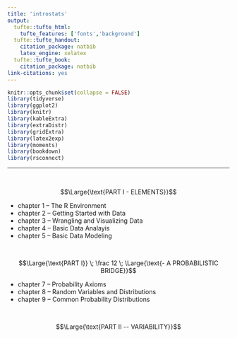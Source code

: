 ```yaml
---
title: 'introstats'
output:
  tufte::tufte_html:
    tufte_features: ['fonts','background']
  tufte::tufte_handout:
    citation_package: natbib
    latex_engine: xelatex
  tufte::tufte_book:
    citation_package: natbib
link-citations: yes
---
```


```r
knitr::opts_chunk$set(collapse = FALSE)
library(tidyverse)
library(ggplot2)
library(knitr)
library(kableExtra)
library(extraDistr)
library(gridExtra)
library(latex2exp)
library(moments)
library(bookdown)
library(rsconnect)
```

\newcommand{\E}{\text{E}}
\newcommand{\Var}{\text{Var}}
\newcommand{\SD}{\text{SD}}
\newcommand{\SE}{\text{SE}}
\newcommand{\Cov}{\text{Cov}}
\newcommand{\Cor}{\text{Cor}}
\renewcommand{\P}{\text{P}}
\newcommand{\pd}[2]{\frac{\partial #1}{\partial #2}}
\newcommand{\sumin}{\sum_i^n}
\newcommand{\Bias}{\text{Bias}}

--- 

\ 

$$\Large{\text{PART I - ELEMENTS}}$$

- chapter 1 -- The R Environment 
- chapter 2 -- Getting Started with Data
- chapter 3 -- Wrangling and Visualizing Data
- chapter 4 -- Basic Data Analayis
- chapter 5 -- Basic Data Modeling 

\ 

$$\Large{\text{PART I}} \; \frac 12 \; \Large{\text{- A PROBABILISTIC BRIDGE}}$$

- chapter 7 -- Probability Axioms 
- chapter 8 -- Random Variables and Distributions
- chapter 9 -- Common Probability Distributions

\ 

$$\Large{\text{PART II -- VARIABILITY}}$$ 
